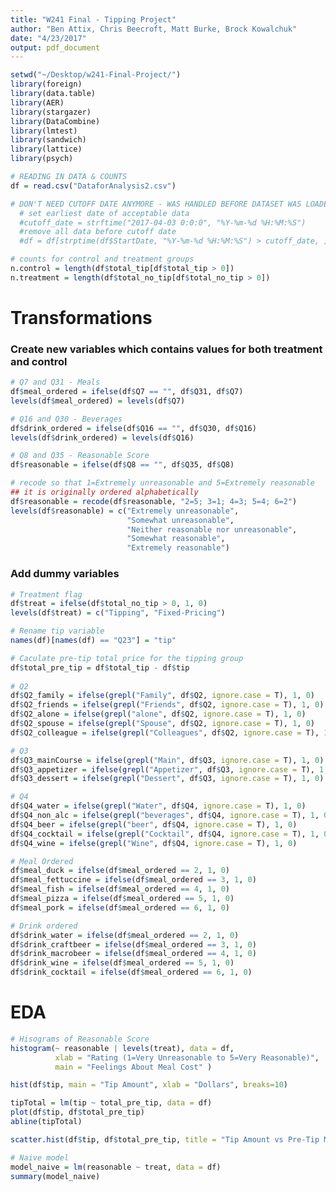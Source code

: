 ```yaml
---
title: "W241 Final - Tipping Project"
author: "Ben Attix, Chris Beecroft, Matt Burke, Brock Kowalchuk"
date: "4/23/2017"
output: pdf_document
---
```


```r
setwd("~/Desktop/w241-Final-Project/")
library(foreign)
library(data.table)
library(AER)
library(stargazer)
library(DataCombine)
library(lmtest)
library(sandwich)
library(lattice)
library(psych)
```

```r
# READING IN DATA & COUNTS
df = read.csv("DataforAnalysis2.csv")

# DON'T NEED CUTOFF DATE ANYMORE - WAS HANDLED BEFORE DATASET WAS LOADED
  # set earliest date of acceptable data
  #cutoff_date = strftime("2017-04-03 0:0:0", "%Y-%m-%d %H:%M:%S")
  #remove all data before cutoff date
  #df = df[strptime(df$StartDate, "%Y-%m-%d %H:%M:%S") > cutoff_date, ]

# counts for control and treatment groups
n.control = length(df$total_tip[df$total_tip > 0])
n.treatment = length(df$total_no_tip[df$total_no_tip > 0])
```
# Transformations

### Create new variables which contains values for both treatment and control
```r
# Q7 and Q31 - Meals
df$meal_ordered = ifelse(df$Q7 == "", df$Q31, df$Q7)
levels(df$meal_ordered) = levels(df$Q7)

# Q16 and Q30 - Beverages
df$drink_ordered = ifelse(df$Q16 == "", df$Q30, df$Q16)
levels(df$drink_ordered) = levels(df$Q16)

# Q8 and Q35 - Reasonable Score
df$reasonable = ifelse(df$Q8 == "", df$Q35, df$Q8)

# recode so that 1=Extremely unreasonable and 5=Extremely reasonable
## it is originally ordered alphabetically
df$reasonable = recode(df$reasonable, "2=5; 3=1; 4=3; 5=4; 6=2")
levels(df$reasonable) = c("Extremely unreasonable",
                          "Somewhat unreasonable",
                          "Neither reasonable nor unreasonable",
                          "Somewhat reasonable",
                          "Extremely reasonable")
```

### Add dummy variables
```r
# Treatment flag
df$treat = ifelse(df$total_no_tip > 0, 1, 0)
levels(df$treat) = c("Tipping", "Fixed-Pricing")

# Rename tip variable
names(df)[names(df) == "Q23"] = "tip" 

# Caculate pre-tip total price for the tipping group
df$total_pre_tip = df$total_tip - df$tip  
  
# Q2
df$Q2_family = ifelse(grepl("Family", df$Q2, ignore.case = T), 1, 0)
df$Q2_friends = ifelse(grepl("Friends", df$Q2, ignore.case = T), 1, 0)
df$Q2_alone = ifelse(grepl("alone", df$Q2, ignore.case = T), 1, 0)
df$Q2_spouse = ifelse(grepl("Spouse", df$Q2, ignore.case = T), 1, 0)
df$Q2_colleague = ifelse(grepl("Colleagues", df$Q2, ignore.case = T), 1, 0)

# Q3
df$Q3_mainCourse = ifelse(grepl("Main", df$Q3, ignore.case = T), 1, 0)
df$Q3_appetizer = ifelse(grepl("Appetizer", df$Q3, ignore.case = T), 1, 0)
df$Q3_dessert = ifelse(grepl("Dessert", df$Q3, ignore.case = T), 1, 0)

# Q4
df$Q4_water = ifelse(grepl("Water", df$Q4, ignore.case = T), 1, 0)
df$Q4_non_alc = ifelse(grepl("beverages", df$Q4, ignore.case = T), 1, 0)
df$Q4_beer = ifelse(grepl("beer", df$Q4, ignore.case = T), 1, 0)
df$Q4_cocktail = ifelse(grepl("Cocktail", df$Q4, ignore.case = T), 1, 0)
df$Q4_wine = ifelse(grepl("Wine", df$Q4, ignore.case = T), 1, 0)

# Meal Ordered
df$meal_duck = ifelse(df$meal_ordered == 2, 1, 0)
df$meal_fettuccine = ifelse(df$meal_ordered == 3, 1, 0)
df$meal_fish = ifelse(df$meal_ordered == 4, 1, 0)
df$meal_pizza = ifelse(df$meal_ordered == 5, 1, 0)
df$meal_pork = ifelse(df$meal_ordered == 6, 1, 0)

# Drink ordered
df$drink_water = ifelse(df$meal_ordered == 2, 1, 0)
df$drink_craftbeer = ifelse(df$meal_ordered == 3, 1, 0)
df$drink_macrobeer = ifelse(df$meal_ordered == 4, 1, 0)
df$drink_wine = ifelse(df$meal_ordered == 5, 1, 0)
df$drink_cocktail = ifelse(df$meal_ordered == 6, 1, 0)
```


# EDA
```r
# Hisograms of Reasonable Score
histogram(~ reasonable | levels(treat), data = df, 
          xlab = "Rating (1=Very Unreasonable to 5=Very Reasonable)",
          main = "Feelings About Meal Cost" )
```

```r
hist(df$tip, main = "Tip Amount", xlab = "Dollars", breaks=10)
```

```r
tipTotal = lm(tip ~ total_pre_tip, data = df)
plot(df$tip, df$total_pre_tip)
abline(tipTotal)
```

```r
scatter.hist(df$tip, df$total_pre_tip, title = "Tip Amount vs Pre-Tip Meal Cost", xlab = "Tip (in $)", ylab = "Pre-Tip Meal Cost (in $)")
```
```r
# Naive model
model_naive = lm(reasonable ~ treat, data = df)
summary(model_naive)
```

